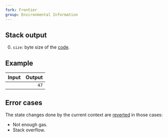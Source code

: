 ```yaml
---
fork: Frontier
group: Environmental Information
---
```


## Stack output

0. `size`: byte size of the [code](/about).

## Example

| Input | Output |
|------:|-------:|
|  | `47` |

## Error cases

The state changes done by the current context are [reverted](#FD) in those cases:
- Not enough gas.
- Stack overflow.
